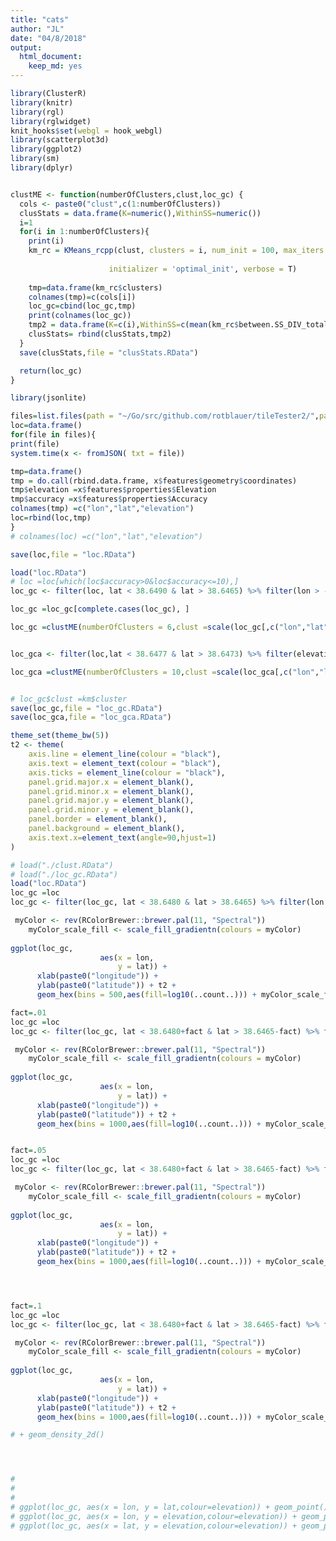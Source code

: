 ```yaml
---
title: "cats"
author: "JL"
date: "04/8/2018"
output: 
  html_document: 
    keep_md: yes
---
```


```r
library(ClusterR)
library(knitr)
library(rgl)
library(rglwidget)
knit_hooks$set(webgl = hook_webgl)
library(scatterplot3d)
library(ggplot2)
library(sm)
library(dplyr)


clustME <- function(numberOfClusters,clust,loc_gc) {
  cols <- paste0("clust",c(1:numberOfClusters))
  clusStats = data.frame(K=numeric(),WithinSS=numeric())
  i=1
  for(i in 1:numberOfClusters){
    print(i)
    km_rc = KMeans_rcpp(clust, clusters = i, num_init = 100, max_iters = 1000, 
                      
                      initializer = 'optimal_init', verbose = T)
    
    tmp=data.frame(km_rc$clusters)
    colnames(tmp)=c(cols[i])
    loc_gc=cbind(loc_gc,tmp)
    print(colnames(loc_gc))
    tmp2 = data.frame(K=c(i),WithinSS=c(mean(km_rc$between.SS_DIV_total.SS)))
    clusStats= rbind(clusStats,tmp2)
  }
  save(clusStats,file = "clusStats.RData")

  return(loc_gc)
}
```

```r
library(jsonlite)

files=list.files(path = "~/Go/src/github.com/rotblauer/tileTester2/",pattern = "^out.*json.gz$",full.names = TRUE)
loc=data.frame()
for(file in files){
print(file)
system.time(x <- fromJSON( txt = file))

tmp=data.frame()
tmp = do.call(rbind.data.frame, x$features$geometry$coordinates)
tmp$elevation =x$features$properties$Elevation
tmp$accuracy =x$features$properties$Accuracy
colnames(tmp) =c("lon","lat","elevation")
loc=rbind(loc,tmp)
}
# colnames(loc) =c("lon","lat","elevation")

save(loc,file = "loc.RData")
```

```r
load("loc.RData")
# loc =loc[which(loc$accuracy>0&loc$accuracy<=10),]
loc_gc <- filter(loc, lat < 38.6490 & lat > 38.6465) %>% filter(lon > -90.2785& lon < -90.274)

loc_gc =loc_gc[complete.cases(loc_gc), ]

loc_gc =clustME(numberOfClusters = 6,clust =scale(loc_gc[,c("lon","lat","elevation")]),loc_gc = loc_gc )


loc_gca <- filter(loc,lat < 38.6477 & lat > 38.6473) %>% filter(elevation>160.1710&lon > -90.2759& lon < -90.2757&elevation<175.171)

loc_gca =clustME(numberOfClusters = 10,clust =scale(loc_gca[,c("lon","lat","elevation")]) ,loc_gc = loc_gca)


# loc_gc$clust =km$cluster
save(loc_gc,file = "loc_gc.RData")
save(loc_gca,file = "loc_gca.RData")


```



```r

theme_set(theme_bw(5))
t2 <- theme(
    axis.line = element_line(colour = "black"),
    axis.text = element_text(colour = "black"),
    axis.ticks = element_line(colour = "black"),
    panel.grid.major.x = element_blank(),
    panel.grid.minor.x = element_blank(),
    panel.grid.major.y = element_blank(),
    panel.grid.minor.y = element_blank(),
    panel.border = element_blank(),
    panel.background = element_blank(),
    axis.text.x=element_text(angle=90,hjust=1)
)

# load("./clust.RData")
# load("./loc_gc.RData")
load("loc.RData")
loc_gc =loc
loc_gc <- filter(loc_gc, lat < 38.6480 & lat > 38.6465) %>% filter(lon > -90.2765& lon < -90.2740)

 myColor <- rev(RColorBrewer::brewer.pal(11, "Spectral"))
    myColor_scale_fill <- scale_fill_gradientn(colours = myColor)
    
ggplot(loc_gc,
                    aes(x = lon,
                        y = lat)) +
      xlab(paste0("longitude")) +
      ylab(paste0("latitude")) + t2 +
      geom_hex(bins = 500,aes(fill=log10(..count..))) + myColor_scale_fill

fact=.01
loc_gc =loc
loc_gc <- filter(loc_gc, lat < 38.6480+fact & lat > 38.6465-fact) %>% filter(lon > -90.2765-fact& lon < -90.2740+fact)

 myColor <- rev(RColorBrewer::brewer.pal(11, "Spectral"))
    myColor_scale_fill <- scale_fill_gradientn(colours = myColor)
    
ggplot(loc_gc,
                    aes(x = lon,
                        y = lat)) +
      xlab(paste0("longitude")) +
      ylab(paste0("latitude")) + t2 +
      geom_hex(bins = 1000,aes(fill=log10(..count..))) + myColor_scale_fill


fact=.05
loc_gc =loc
loc_gc <- filter(loc_gc, lat < 38.6480+fact & lat > 38.6465-fact) %>% filter(lon > -90.2765-fact& lon < -90.2740+fact)

 myColor <- rev(RColorBrewer::brewer.pal(11, "Spectral"))
    myColor_scale_fill <- scale_fill_gradientn(colours = myColor)
    
ggplot(loc_gc,
                    aes(x = lon,
                        y = lat)) +
      xlab(paste0("longitude")) +
      ylab(paste0("latitude")) + t2 +
      geom_hex(bins = 1000,aes(fill=log10(..count..))) + myColor_scale_fill




fact=.1
loc_gc =loc
loc_gc <- filter(loc_gc, lat < 38.6480+fact & lat > 38.6465-fact) %>% filter(lon > -90.2765-fact& lon < -90.2740+fact)

 myColor <- rev(RColorBrewer::brewer.pal(11, "Spectral"))
    myColor_scale_fill <- scale_fill_gradientn(colours = myColor)
    
ggplot(loc_gc,
                    aes(x = lon,
                        y = lat)) +
      xlab(paste0("longitude")) +
      ylab(paste0("latitude")) + t2 +
      geom_hex(bins = 1000,aes(fill=log10(..count..))) + myColor_scale_fill

# + geom_density_2d()




# 
# 
# 
# ggplot(loc_gc, aes(x = lon, y = lat,colour=elevation)) + geom_point()+ geom_density_2d()+t2
# ggplot(loc_gc, aes(x = lon, y = elevation,colour=elevation)) + geom_point()+ geom_density_2d()+t2
# ggplot(loc_gc, aes(x = lat, y = elevation,colour=elevation)) + geom_point()+ geom_density_2d()+t2



```

